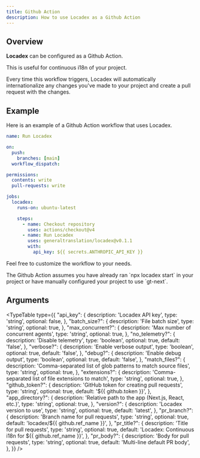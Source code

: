 ```yaml
---
title: Github Action
description: How to use Locadex as a Github Action
---
```


## Overview

**Locadex** can be configured as a Github Action.

This is useful for continuous i18n of your project.

Every time this workflow triggers, Locadex will automatically internationalize any changes you've made to your project
and create a pull request with the changes.

## Example

Here is an example of a Github Action workflow that uses Locadex.

```yaml title=".github/workflows/locadex.yml" copy
name: Run Locadex

on:
  push:
    branches: [main]
  workflow_dispatch:

permissions:
  contents: write
  pull-requests: write

jobs:
  locadex:
    runs-on: ubuntu-latest

    steps:
      - name: Checkout repository
        uses: actions/checkout@v4
      - name: Run Locadex
        uses: generaltranslation/locadex@v0.1.1
        with:
          api_key: ${{ secrets.ANTHROPIC_API_KEY }}
```

Feel free to customize the workflow to your needs.


<Callout type="info">
  The Github Action assumes you have already ran `npx locadex start` in your project or have manually configured your project to use `gt-next`.
</Callout>

## Arguments


<TypeTable
  type={{
    "api_key": {
        description: 'Locadex API key',
        type: 'string',
        optional: false,
    },
    "batch_size?": {
        description: 'File batch size',
        type: 'string',
        optional: true,
    },
    "max_concurrent?": {
        description: 'Max number of concurrent agents',
        type: 'string',
        optional: true,
    },
    "no_telemetry?": {
        description: 'Disable telemetry',
        type: 'boolean',
        optional: true,
        default: 'false',
    },
    "verbose?": {
        description: 'Enable verbose output',
        type: 'boolean',
        optional: true,
        default: 'false',
    },
    "debug?": {
        description: 'Enable debug output',
        type: 'boolean',
        optional: true,
        default: 'false',
    },
    "match_files?": {
        description: 'Comma-separated list of glob patterns to match source files',
        type: 'string',
        optional: true,
    },
    "extensions?": {
        description: 'Comma-separated list of file extensions to match',
        type: 'string',
        optional: true,
    },
    "github_token?": {
        description: 'GitHub token for creating pull requests',
        type: 'string',
        optional: true,
        default: '${{ github.token }}',
    },
    "app_directory?": {
        description: 'Relative path to the app (Next.js, React, etc.)',
        type: 'string',
        optional: true,
    },
    "version?": {
        description: 'Locadex version to use',
        type: 'string',
        optional: true,
        default: 'latest',
    },
    "pr_branch?": {
        description: 'Branch name for pull requests',
        type: 'string',
        optional: true,
        default: 'locadex/${{ github.ref_name }}',
    },
    "pr_title?": {
        description: 'Title for pull requests',
        type: 'string',
        optional: true,
        default: 'Locadex: Continuous i18n for ${{ github.ref_name }}',
    },
    "pr_body?": {
        description: 'Body for pull requests',
        type: 'string',
        optional: true,
        default: 'Multi-line default PR body',
    },
  }}
/>